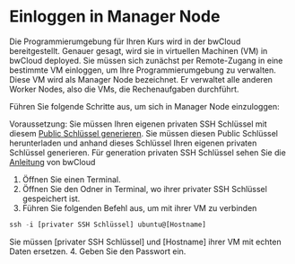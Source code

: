 # Einloggen in Manager Node

Die Programmierumgebung für Ihren Kurs wird in der bwCloud bereitgestellt. 
Genauer gesagt, wird sie in virtuellen Machinen (VM) in bwCloud deployed. 
Sie müssen sich zunächst per Remote-Zugang in eine bestimmte VM einloggen, um Ihre Programmierumgebung zu verwalten. 
Diese VM wird als Manager Node bezeichnet.
Er verwaltet alle anderen Worker Nodes, also die VMs, die Rechenaufgaben durchführt.

Führen Sie folgende Schritte aus, um sich in Manager Node einzuloggen:

Voraussetzung:
Sie müssen Ihren eigenen privaten SSH Schlüssel mit diesem [Public Schlüssel generieren](https://owncloud.dhbw-stuttgart.de/index.php/apps/files?dir=/Databrix/bwCloud-Credentials&fileid=27525054).
Sie müssen diesen Public Schlüssel herunterladen und anhand dieses Schlüssel Ihren eigenen privaten Schlüssel generieren.
Für generation privaten SSH Schlüssel sehen Sie die [Anleitung](https://www.bw-cloud.org/en/bwcloud_scope/use) von bwCloud 

1. Öffnen Sie einen Terminal.
2. Öffnen Sie den Odner in Terminal, wo ihrer privater SSH Schlüssel gespeichert ist.
3. Führen Sie folgenden Befehl aus, um mit ihrer VM zu verbinden
``` js copy
ssh -i [privater SSH Schlüssel] ubuntu@[Hostname]
```
Sie müssen [privater SSH Schlüssel] und [Hostname] ihrer VM mit echten Daten ersetzen. 
4. Geben Sie den Passwort ein.